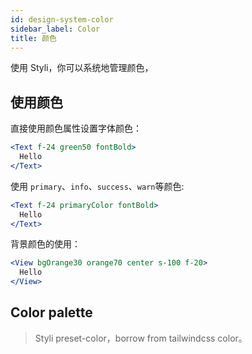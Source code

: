 ```yaml
---
id: design-system-color
sidebar_label: Color
title: 颜色
---
```



使用 Styli，你可以系统地管理颜色，

## 使用颜色

直接使用颜色属性设置字体颜色：

```jsx live
<Text f-24 green50 fontBold>
  Hello
</Text>
```

使用 `primary`、`info`、`success`、`warn`等颜色:

```jsx live
<Text f-24 primaryColor fontBold>
  Hello
</Text>
```

背景颜色的使用：

```jsx live
<View bgOrange30 orange70 center s-100 f-20>
  Hello
</View>
```

## Color palette

> Styli preset-color，borrow from tailwindcss color。

<Colors />
